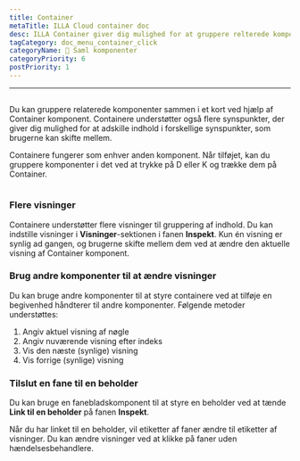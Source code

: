 ```yaml
---
title: Container
metaTitle: ILLA Cloud container doc
desc: ILLA Container giver dig mulighed for at gruppere relterede komponenter sammen i et kort
tagCategory: doc_menu_container_click
categoryName: 🧬 Saml komponenter
categoryPriority: 6
postPriority: 1
---
```


* * *

## <h2 hidden>Container</h2>

Du kan gruppere relaterede komponenter sammen i et kort ved hjælp af Container komponent. Containere understøtter også flere synspunkter, der giver dig mulighed for at adskille indhold i forskellige synspunkter, som brugerne kan skifte mellem.

Containere fungerer som enhver anden komponent. Når tilføjet, kan du gruppere komponenter i det ved at trykke på D eller K og trække dem på Container.

<img
  src='https://cdn.illacloud.com/official-website/img/docs/assemble/container.png'
  alt=""
/>

### Flere visninger

Containere understøtter flere visninger til gruppering af indhold. Du kan indstille visninger i **Visninger**-sektionen i fanen **Inspekt**. Kun én visning er synlig ad gangen, og brugerne skifte mellem dem ved at ændre den aktuelle visning af Container komponent.

### Brug andre komponenter til at ændre visninger

Du kan bruge andre komponenter til at styre containere ved at tilføje en begivenhed håndterer til andre komponenter. Følgende metoder understøttes:

1.  Angiv aktuel visning af nøgle
2.  Angiv nuværende visning efter indeks
3.  Vis den næste (synlige) visning
4.  Vis forrige (synlige) visning

### Tilslut en fane til en beholder

Du kan bruge en fanebladskomponent til at styre en beholder ved at tænde **Link til en beholder** på fanen **Inspekt**.

Når du har linket til en beholder, vil etiketter af faner ændre til etiketter af visninger. Du kan ændre visninger ved at klikke på faner uden hændelsesbehandlere. 
